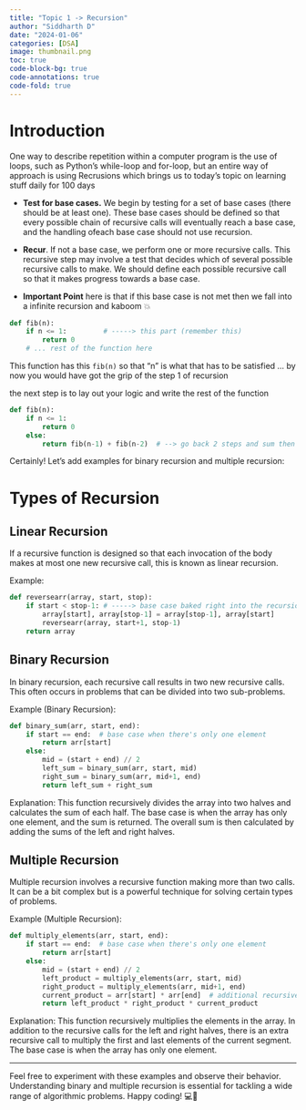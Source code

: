 ```yaml
---
title: "Topic 1 -> Recursion"
author: "Siddharth D"
date: "2024-01-06"
categories: [DSA]
image: thumbnail.png
toc: true
code-block-bg: true
code-annotations: true
code-fold: true
---
```


# Introduction
One way to describe repetition within a computer program is the use of loops, such as Python’s while-loop and for-loop, but an entire way of approach is using Recrusions which brings us to today's topic on learning stuff daily for 100 days

- **Test for base cases.** We begin by testing for a set of base cases (there should be at least one). These base cases should be defined so that every possible
chain of recursive calls will eventually reach a base case, and the handling ofeach base case should not use recursion.
- **Recur**. If not a base case, we perform one or more recursive calls. This recursive step may involve a test that decides which of several possible recursive
calls to make. We should define each possible recursive call so that it makes progress towards a base case.

- **Important Point** here is that if this base case is not met then we fall into a infinite recursion and kaboom 💥

```python
def fib(n):
    if n <= 1:         # -----> this part (remember this)
        return 0
    # ... rest of the function here 
```
This function has this ```fib(n)``` so that "n" is what that has to be satisfied ... by now you would have got the grip of the step 1 of recursion

the next step is to lay out your logic and write the rest of the function 

```python
def fib(n):
    if n <= 1:
        return 0
    else:
        return fib(n-1) + fib(n-2)  # --> go back 2 steps and sum then up
```

Certainly! Let's add examples for binary recursion and multiple recursion:


# Types of Recursion

## Linear Recursion
If a recursive function is designed so that each invocation of the body makes at most one new recursive call, this is known as linear recursion.

Example:

```python
def reversearr(array, start, stop):
    if start < stop-1: # -----> base case baked right into the recursion itself
        array[start], array[stop-1] = array[stop-1], array[start]
        reversearr(array, start+1, stop-1)
    return array
```

## Binary Recursion
In binary recursion, each recursive call results in two new recursive calls. This often occurs in problems that can be divided into two sub-problems.

Example (Binary Recursion):

```python
def binary_sum(arr, start, end):
    if start == end:  # base case when there's only one element
        return arr[start]
    else:
        mid = (start + end) // 2
        left_sum = binary_sum(arr, start, mid)
        right_sum = binary_sum(arr, mid+1, end)
        return left_sum + right_sum
```

Explanation: This function recursively divides the array into two halves and calculates the sum of each half. The base case is when the array has only one element, and the sum is returned. The overall sum is then calculated by adding the sums of the left and right halves.

## Multiple Recursion
Multiple recursion involves a recursive function making more than two calls. It can be a bit complex but is a powerful technique for solving certain types of problems.

Example (Multiple Recursion):

```python
def multiply_elements(arr, start, end):
    if start == end:  # base case when there's only one element
        return arr[start]
    else:
        mid = (start + end) // 2
        left_product = multiply_elements(arr, start, mid)
        right_product = multiply_elements(arr, mid+1, end)
        current_product = arr[start] * arr[end]  # additional recursive call
        return left_product * right_product * current_product
```

Explanation: This function recursively multiplies the elements in the array. In addition to the recursive calls for the left and right halves, there is an extra recursive call to multiply the first and last elements of the current segment. The base case is when the array has only one element.

---

Feel free to experiment with these examples and observe their behavior. Understanding binary and multiple recursion is essential for tackling a wide range of algorithmic problems. Happy coding! 💻🚀